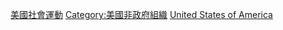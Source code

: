 [[Category:美國社會運動|]]
[[Category:美國非政府組織|Category:美國非政府組織]]
[[Category:各國社會運動組織|United States of America]]